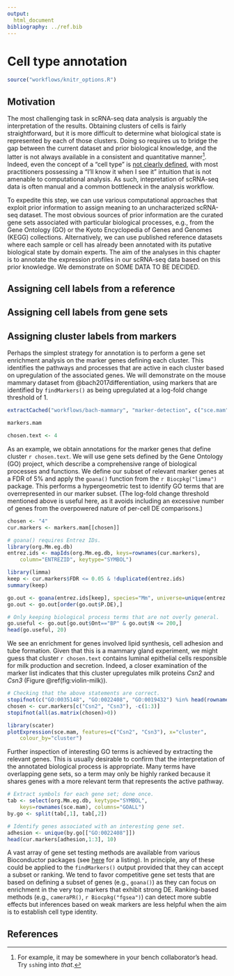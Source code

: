 ```yaml
---
output:
  html_document
bibliography: ../ref.bib
---
```


# Cell type annotation

```r
source("workflows/knitr_options.R")
```

## Motivation

The most challenging task in scRNA-seq data analysis is arguably the interpretation of the results.
Obtaining clusters of cells is fairly straightforward, but it is more difficult to determine what biological state is represented by each of those clusters. 
Doing so requires us to bridge the gap between the current dataset and prior biological knowledge, and the latter is not always available in a consistent and quantitative manner^[For example, it may be somewhere in your bench collaborator's head. Try `ssh`ing into _that_.].
Indeed, even the concept of a "cell type" is [not clearly defined](https://doi.org/10.1016/j.cels.2017.03.006), with most practitioners possessing a "I'll know it when I see it" intuition that is not amenable to computational analysis.
As such, intepretation of scRNA-seq data is often manual and a common bottleneck in the analysis workflow.

To expedite this step, we can use various computational approaches that exploit prior information to assign meaning to an uncharacterized scRNA-seq dataset.
The most obvious sources of prior information are the curated gene sets associated with particular biological processes, e.g., from the Gene Ontology (GO) or the Kyoto Encyclopedia of Genes and Genomes (KEGG) collections.
Alternatively, we can use published reference datasets where each sample or cell has already been annotated with its putative biological state by domain experts.
The aim of the analyses in this chapter is to annotate the expression profiles in our scRNA-seq data based on this prior knowledge.
We demonstrate on SOME DATA TO BE DECIDED.

## Assigning cell labels from a reference

## Assigning cell labels from gene sets

## Assigning cluster labels from markers

Perhaps the simplest strategy for annotation is to perform a gene set enrichment analysis on the marker genes defining each cluster.
This identifies the pathways and processes that are active in each cluster based on upregulation of the associated genes.
We will demonstrate on the mouse mammary dataset from @bach2017differentiation, using markers that are identified by `findMarkers()` as being upregulated at a log-fold change threshold of 1.

```r
extractCached("workflows/bach-mammary", "marker-detection", c("sce.mam", "markers.mam"))
```

```r
markers.mam
```

```r
chosen.text <- 4
```

As an example, we obtain annotations for the marker genes that define cluster `r chosen.text`.
We will use gene sets defined by the Gene Ontology (GO) project, which describe a comprehensive range of biological processes and functions.
We define our subset of relevant marker genes at a FDR of 5% and apply the `goana()` function from the `r Biocpkg("limma")` package.
This performs a hypergeometric test to identify GO terms that are overrepresented in our marker subset.
(The log-fold change threshold mentioned above is useful here, as it avoids including an excessive number of genes from the overpowered nature of per-cell DE comparisons.)

```r
chosen <- "4"
cur.markers <- markers.mam[[chosen]]

# goana() requires Entrez IDs.
library(org.Mm.eg.db)
entrez.ids <- mapIds(org.Mm.eg.db, keys=rownames(cur.markers), 
    column="ENTREZID", keytype="SYMBOL")

library(limma)
keep <- cur.markers$FDR <= 0.05 & !duplicated(entrez.ids)
summary(keep)

go.out <- goana(entrez.ids[keep], species="Mm", universe=unique(entrez.ids))
go.out <- go.out[order(go.out$P.DE),]

# Only keeping biological process terms that are not overly general.
go.useful <- go.out[go.out$Ont=="BP" & go.out$N <= 200,]
head(go.useful, 20)
```

We see an enrichment for genes involved lipid synthesis, cell adhesion and tube formation.
Given that this is a mammary gland experiment, we might guess that cluster `r chosen.text` contains luminal epithelial cells responsible for milk production and secretion.
Indeed, a closer examination of the marker list indicates that this cluster upregulates milk proteins _Csn2_ and _Csn3_ (Figure \@ref(fig:violin-milk)).

```r
# Checking that the above statements are correct.
stopifnot(c("GO:0035148", "GO:0022408", "GO:0019432") %in% head(rownames(go.useful), 20))
chosen <- cur.markers[c("Csn2", "Csn3"), -c(1:3)]
stopifnot(all(as.matrix(chosen)>0))
```

```r
library(scater)
plotExpression(sce.mam, features=c("Csn2", "Csn3"), x="cluster",
    colour_by="cluster")
```

Further inspection of interesting GO terms is achieved by extracting the relevant genes. 
This is usually desirable to confirm that the interpretation of the annotated biological process is appropriate.
Many terms have overlapping gene sets, so a term may only be highly ranked because it shares genes with a more relevant term that represents the active pathway.

```r
# Extract symbols for each gene set; done once.
tab <- select(org.Mm.eg.db, keytype="SYMBOL", 
    keys=rownames(sce.mam), columns="GOALL")
by.go <- split(tab[,1], tab[,2])

# Identify genes associated with an interesting gene set.
adhesion <- unique(by.go[["GO:0022408"]])
head(cur.markers[adhesion,1:3], 10)
```

A vast array of gene set testing methods are available from various Bioconductor packages (see [here](https://bioconductor.org/packages/release/BiocViews.html#___GeneSetEnrichment) for a listing). 
In principle, any of these could be applied to the `findMarkers()` output provided that they can accept a subset or ranking.
We tend to favor competitive gene set tests that are based on defining a subset of genes (e.g., `goana()`) as they can focus on enrichment in the very top markers that exhibit strong DE.
Ranking-based methods (e.g., `cameraPR()`, `r Biocpkg("fgsea")`) can detect more subtle effects but inferences based on weak markers are less helpful when the aim is to establish cell type identity.

## References {-}


